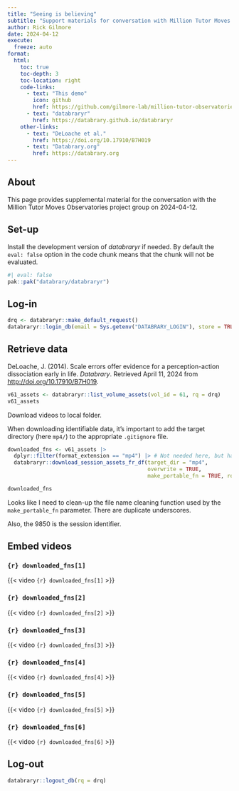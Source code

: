 ```yaml
---
title: "Seeing is believing"
subtitle: "Support materials for conversation with Million Tutor Moves Observatories Team"
author: Rick Gilmore
date: 2024-04-12
execute:
  freeze: auto
format: 
  html:
    toc: true
    toc-depth: 3
    toc-location: right
    code-links:
      - text: "This demo"
        icon: github
        href: https://github.com/gilmore-lab/million-tutor-observatories
      - text: "databraryr"
        href: https://databrary.github.io/databraryr
    other-links:
      - text: "DeLoache et al."
        href: https://doi.org/10.17910/B7H019
      - text: "Databrary.org"
        href: https://databrary.org
---
```


## About

This page provides supplemental material for the conversation with the Million Tutor Moves Observatories project group on 2024-04-12.

## Set-up

Install the development version of *databraryr* if needed.
By default the `eval: false` option in the code chunk means that the chunk will not be evaluated.

```r
#| eval: false
pak::pak("databrary/databraryr")
```

## Log-in

```r
drq <- databraryr::make_default_request()
databraryr::login_db(email = Sys.getenv("DATABRARY_LOGIN"), store = TRUE, rq = drq)
```

## Retrieve data

DeLoache, J. (2014). Scale errors offer evidence for a perception-action dissociation early in life. *Databrary*. Retrieved April 11, 2024 from <http://doi.org/10.17910/B7H019>.

```r
v61_assets <- databraryr::list_volume_assets(vol_id = 61, rq = drq)
v61_assets
```

Download videos to local folder.

::: {.callout-warning}

When downloading identifiable data, it's important to add the target directory (here `mp4/`) to the appropriate `.gitignore` file.

:::

```r
downloaded_fns <- v61_assets |>
  dplyr::filter(format_extension == "mp4") |> # Not needed here, but handy
  databraryr::download_session_assets_fr_df(target_dir = "mp4", 
                                            overwrite = TRUE,
                                            make_portable_fn = TRUE, rq = drq)

downloaded_fns
```

::: {.callout-note}

Looks like I need to clean-up the file name cleaning function used by the `make_portable_fn` parameter.
There are duplicate underscores.

Also, the 9850 is the session identifier.

:::

## Embed videos

### `{r} downloaded_fns[1]`

{{< video `{r} downloaded_fns[1]` >}}

### `{r} downloaded_fns[2]`

{{< video `{r} downloaded_fns[2]` >}}

### `{r} downloaded_fns[3]`

{{< video `{r} downloaded_fns[3]` >}}

### `{r} downloaded_fns[4]`

{{< video `{r} downloaded_fns[4]` >}}

### `{r} downloaded_fns[5]`

{{< video `{r} downloaded_fns[5]` >}}

### `{r} downloaded_fns[6]`

{{< video `{r} downloaded_fns[6]` >}}

## Log-out

```r
databraryr::logout_db(rq = drq)
```

